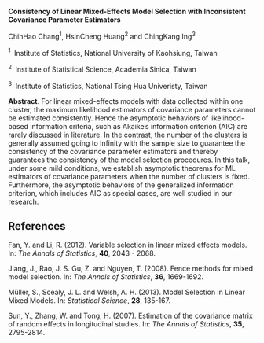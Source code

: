 <span>**Consistency of Linear Mixed-Effects Model Selection with
Inconsistent Covariance Parameter Estimators**</span>

ChihHao Chang$^1$, HsinCheng Huang$^2$ and ChingKang Ing$^3$

$^1 \;$ Institute of Statistics, National University of Kaohsiung,
Taiwan

$^2 \;$ Institute of Statistical Science, Academia Sinica, Taiwan

$^3 \;$ Institute of Statistics, National Tsing Hua Univeristy, Taiwan

<span>**Abstract**</span>. For linear mixed-effects models with data
collected within one cluster, the maximum likelihood estimators of
covariance parameters cannot be estimated consistently. Hence the
asymptotic behaviors of likelihood-based information criteria, such as
Akaike’s information criterion (AIC) are rarely discussed in literature.
In the contrast, the number of the clusters is generally assumed going
to infinity with the sample size to guarantee the consistency of the
covariance parameter estimators and thereby guarantees the consistency
of the model selection procedures. In this talk, under some mild
conditions, we establish asymptotic theorems for ML estimators of
covariance parameters when the number of clusters is fixed. Furthermore,
the asymptotic behaviors of the generalized information criterion, which
includes AIC as special cases, are well studied in our research.

References {#references .unnumbered}
----------

Fan, Y. and Li, R. (2012). Variable selection in linear mixed effects
models. In: *The Annals of Statistics*, **40**, 2043 - 2068.

Jiang, J., Rao, J. S. Gu, Z. and Nguyen, T. (2008). Fence methods for
mixed model selection. In: *The Annals of Statistics*, **36**,
1669-1692.

Müller, S., Scealy, J. L. and Welsh, A. H. (2013). Model Selection in
Linear Mixed Models. In: *Statistical Science*, **28**, 135-167.

Sun, Y., Zhang, W. and Tong, H. (2007). Estimation of the covariance
matrix of random effects in longitudinal studies. In: *The Annals of
Statistics*, **35**, 2795-2814.
